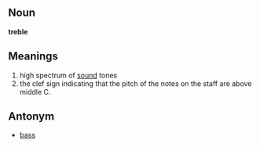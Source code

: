 ==Noun==
'''treble'''<br>

==Meanings==

#high spectrum of [[sound]] tones
#the clef sign indicating that the pitch of the notes on the staff are above middle C.

==Antonym==

*[[bass]]